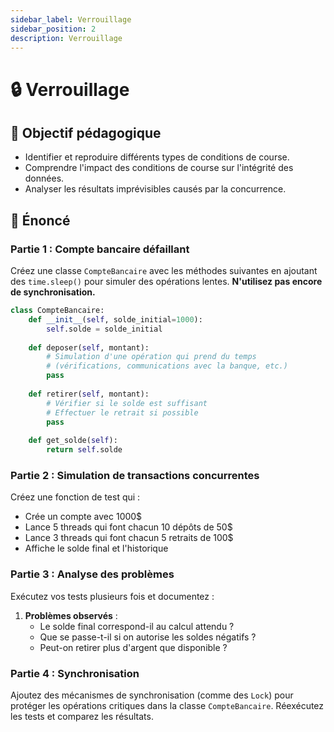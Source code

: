 ```yaml
---
sidebar_label: Verrouillage
sidebar_position: 2
description: Verrouillage
---
```


# 🔒 Verrouillage

## 🎯 Objectif pédagogique

- Identifier et reproduire différents types de conditions de course.
- Comprendre l'impact des conditions de course sur l'intégrité des données.
- Analyser les résultats imprévisibles causés par la concurrence.

## 📜 Énoncé

### Partie 1 : Compte bancaire défaillant

Créez une classe `CompteBancaire` avec les méthodes suivantes en ajoutant des
`time.sleep()` pour simuler des opérations lentes. **N'utilisez pas encore de
synchronisation.**

```python
class CompteBancaire:
    def __init__(self, solde_initial=1000):
        self.solde = solde_initial
    
    def deposer(self, montant):
        # Simulation d'une opération qui prend du temps
        # (vérifications, communications avec la banque, etc.)
        pass
    
    def retirer(self, montant):
        # Vérifier si le solde est suffisant
        # Effectuer le retrait si possible
        pass
    
    def get_solde(self):
        return self.solde
```

### Partie 2 : Simulation de transactions concurrentes

Créez une fonction de test qui :
   - Crée un compte avec 1000$
   - Lance 5 threads qui font chacun 10 dépôts de 50$
   - Lance 3 threads qui font chacun 5 retraits de 100$
   - Affiche le solde final et l'historique


### Partie 3 : Analyse des problèmes

Exécutez vos tests plusieurs fois et documentez :

1. **Problèmes observés** :
   - Le solde final correspond-il au calcul attendu ?
   - Que se passe-t-il si on autorise les soldes négatifs ?
   - Peut-on retirer plus d'argent que disponible ?

### Partie 4 : Synchronisation

Ajoutez des mécanismes de synchronisation (comme des `Lock`) pour protéger les
opérations critiques dans la classe `CompteBancaire`. Réexécutez les tests et
comparez les résultats.
